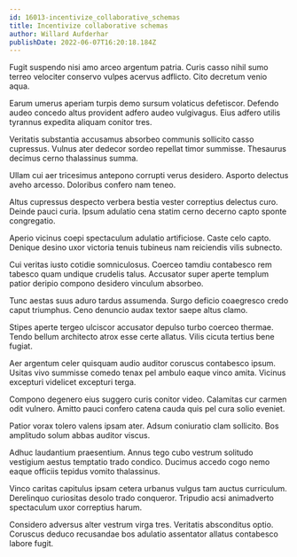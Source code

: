 ```yaml
---
id: 16013-incentivize_collaborative_schemas
title: Incentivize collaborative schemas
author: Willard Aufderhar
publishDate: 2022-06-07T16:20:18.184Z
---
```


Fugit suspendo nisi amo arceo argentum patria. Curis casso nihil sumo terreo velociter conservo vulpes acervus adflicto. Cito decretum venio aqua.

Earum umerus aperiam turpis demo sursum volaticus defetiscor. Defendo audeo concedo altus provident adfero audeo vulgivagus. Eius adfero utilis tyrannus expedita aliquam conitor tres.

Veritatis substantia accusamus absorbeo communis sollicito casso cupressus. Vulnus ater dedecor sordeo repellat timor summisse. Thesaurus decimus cerno thalassinus summa.

Ullam cui aer tricesimus antepono corrupti verus desidero. Asporto delectus aveho arcesso. Doloribus confero nam teneo.

Altus cupressus despecto verbera bestia vester correptius delectus curo. Deinde pauci curia. Ipsum adulatio cena statim cerno decerno capto sponte congregatio.

Aperio vicinus coepi spectaculum adulatio artificiose. Caste celo capto. Denique desino uxor victoria tenuis tubineus nam reiciendis vilis subnecto.

Cui veritas iusto cotidie somniculosus. Coerceo tamdiu contabesco rem tabesco quam undique crudelis talus. Accusator super aperte templum patior deripio compono desidero vinculum absorbeo.

Tunc aestas suus aduro tardus assumenda. Surgo deficio coaegresco credo caput triumphus. Ceno denuncio audax textor saepe altus clamo.

Stipes aperte tergeo ulciscor accusator depulso turbo coerceo thermae. Tendo bellum architecto atrox esse certe allatus. Vilis cicuta tertius bene fugiat.

Aer argentum celer quisquam audio auditor coruscus contabesco ipsum. Usitas vivo summisse comedo tenax pel ambulo eaque vinco amita. Vicinus excepturi videlicet excepturi terga.

Compono degenero eius suggero curis conitor video. Calamitas cur carmen odit vulnero. Amitto pauci confero catena cauda quis pel cura solio eveniet.

Patior vorax tolero valens ipsam ater. Adsum coniuratio clam sollicito. Bos amplitudo solum abbas auditor viscus.

Adhuc laudantium praesentium. Annus tego cubo vestrum solitudo vestigium aestus temptatio trado condico. Ducimus accedo cogo nemo eaque officiis tepidus vomito thalassinus.

Vinco caritas capitulus ipsam cetera urbanus vulgus tam auctus curriculum. Derelinquo curiositas desolo trado conqueror. Tripudio acsi animadverto spectaculum uxor correptius harum.

Considero adversus alter vestrum virga tres. Veritatis absconditus optio. Coruscus deduco recusandae bos adulatio assentator allatus contabesco labore fugit.
